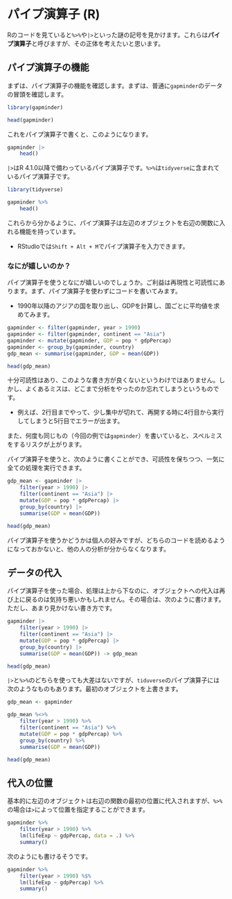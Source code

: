 # パイプ演算子 (R)

Rのコードを見ていると`%>%`や`|>`といった謎の記号を見かけます。これらは**パイプ演算子**と呼びますが、その正体を考えたいと思います。

## パイプ演算子の機能

まずは、パイプ演算子の機能を確認します。まずは、普通に`gapminder`のデータの冒頭を確認します。

```r
library(gapminder)

head(gapminder)
```

これをパイプ演算子で書くと、このようになります。

```r
gapminder |> 
    head()
```

`|>`はR 4.1.0以降で備わっているパイプ演算子です。`%>%`は`tidyverse`に含まれているパイプ演算子です。

```r
library(tidyverse)

gapminder %>% 
    head()
```

これらから分かるように、パイプ演算子は左辺のオブジェクトを右辺の関数に入れる機能を持っています。

- RStudioでは`Shift + Alt + M`でパイプ演算子を入力できます。

### なにが嬉しいのか？

パイプ演算子を使うとなにが嬉しいのでしょうか。ご利益は再現性と可読性にあります。まず、パイプ演算子を使わずにコードを書いてみます。

- 1990年以降のアジアの国を取り出し、GDPを計算し、国ごとに平均値を求めてみます。

```r
gapminder <- filter(gapminder, year > 1990)
gapminder <- filter(gapminder, continent == "Asia")
gapminder <- mutate(gapminder, GDP = pop * gdpPercap)
gapminder <- group_by(gapminder, country)
gdp_mean <- summarise(gapminder, GDP = mean(GDP))

head(gdp_mean)
```

十分可読性はあり、このような書き方が良くないというわけではありません。しかし、よくあるミスは、どこまで分析をやったのか忘れてしまうというものです。

- 例えば、2行目までやって、少し集中が切れて、再開する時に4行目から実行してしまうと5行目でエラーが出ます。

また、何度も同じもの（今回の例では`gapminder`）を書いていると、スペルミスをするリスクが上がります。

パイプ演算子を使うと、次のように書くことができ、可読性を保ちつつ、一気に全ての処理を実行できます。

```r
gdp_mean <- gapminder |>
    filter(year > 1990) |> 
    filter(continent == "Asia") |> 
    mutate(GDP = pop * gdpPercap) |> 
    group_by(country) |> 
    summarise(GDP = mean(GDP))

head(gdp_mean)
```

パイプ演算子を使うかどうかは個人の好みですが、どちらのコードを読めるようになっておかないと、他の人の分析が分からなくなります。

## データの代入

パイプ演算子を使った場合、処理は上から下なのに、オブジェクトへの代入は再び上に戻るのは気持ち悪いかもしれません。その場合は、次のように書けます。ただし、あまり見かけない書き方です。

```r
gapminder |>
    filter(year > 1990) |> 
    filter(continent == "Asia") |> 
    mutate(GDP = pop * gdpPercap) |> 
    group_by(country) |> 
    summarise(GDP = mean(GDP)) -> gdp_mean

head(gdp_mean)
```

`|>`と`%>%`のどちらを使っても大差はないですが、`tiduverse`のパイプ演算子には次のようなものもあります。最初のオブジェクトを上書きます。

```r
gdp_mean <- gapminder

gdp_mean %<>% 
    filter(year > 1990) %>% 
    filter(continent == "Asia") %>% 
    mutate(GDP = pop * gdpPercap) %>% 
    group_by(country) %>% 
    summarise(GDP = mean(GDP))

head(gdp_mean)
```

## 代入の位置

基本的に左辺のオブジェクトは右辺の関数の最初の位置に代入されますが、`%>%`の場合は`>`によって位置を指定することができます。

```r
gapminder %>% 
    filter(year > 1990) %>% 
    lm(lifeExp ~ gdpPercap, data = .) %>% 
    summary()
```

次のようにも書けるそうです。

```r
gapminder %>% 
    filter(year > 1990) %$% 
    lm(lifeExp ~ gdpPercap) %>% 
    summary()
```
